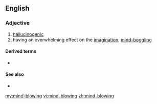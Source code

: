 ==English==

===Adjective===
{{en-adj|head=[[mind]]-[[blowing]]}}

# [[hallucinogenic]]
# having an overwhelming effect on the [[imagination]]; [[mind-boggling]]

====Derived terms====
* {{l|en|mind-blowingly}}

====See also====
* {{l|en|blow someone's mind}}

[[my:mind-blowing]]
[[vi:mind-blowing]]
[[zh:mind-blowing]]